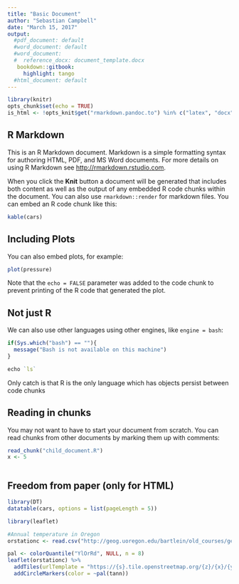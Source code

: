 ---
title: "Basic Document"
author: "Sebastian Campbell"
date: "March 15, 2017"
output:
  #pdf_document: default
  #word_document: default
  #word_document: 
  #  reference_docx: document_template.docx
   bookdown::gitbook:
     highlight: tango
  #html_document: default
---

```{r setup, include=FALSE}
library(knitr)
opts_chunk$set(echo = TRUE)
is_html <- !opts_knit$get("rmarkdown.pandoc.to") %in% c("latex", "docx")
```

## R Markdown

This is an R Markdown document. Markdown is a simple formatting syntax for authoring HTML, PDF, and MS Word documents. For more details on using R Markdown see <http://rmarkdown.rstudio.com>.

When you click the **Knit** button a document will be generated that includes both content as well as the output of any embedded R code chunks within the document. You can also use `rmarkdown::render` for markdown files. You can embed an R code chunk like this:

```{r cars}
kable(cars)
```

## Including Plots

You can also embed plots, for example:

```{r pressure, echo=FALSE}
plot(pressure)
```

Note that the `echo = FALSE` parameter was added to the code chunk to prevent printing of the R code that generated the plot.

## Not just R

We can also use other languages using other engines, like `engine = bash`:

```{r, echo = FALSE}
if(Sys.which("bash") == ""){
  message("Bash is not available on this machine")
}
```

```{r bash-engine, engine='bash', eval = !Sys.which("bash") == ""}
echo `ls`
```

Only catch is that R is the only language which has objects persist between code chunks

## Reading in chunks

You may not want to have to start your document from scratch. You can read chunks from other documents by marking them up with comments:

```{r read-chunks}
read_chunk("child_document.R")
x <- 5
```

```{r child-chunk, comment = "child>"}
```

## Freedom from paper (only for HTML)

```{r, include = is_html, eval = is_html}
library(DT)
datatable(cars, options = list(pageLength = 5))
```


```{r, include = is_html, eval = is_html}
library(leaflet)

#Annual temperature in Oregon
orstationc <- read.csv("http://geog.uoregon.edu/bartlein/old_courses/geog414s05/data/orstationc.csv")

pal <- colorQuantile("YlOrRd", NULL, n = 8)
leaflet(orstationc) %>% 
  addTiles(urlTemplate = "https://{s}.tile.openstreetmap.org/{z}/{x}/{y}.png") %>%
  addCircleMarkers(color = ~pal(tann))
```